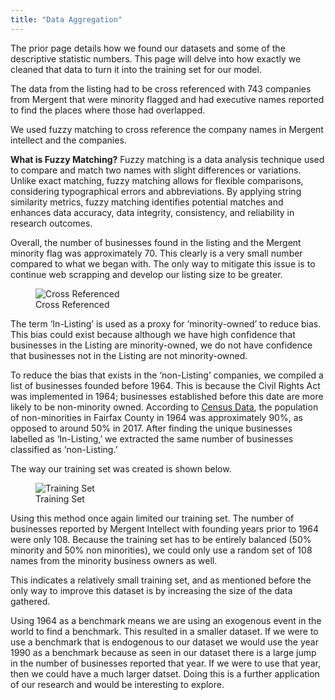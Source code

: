 ```yaml
---
title: "Data Aggregation"
---
```



The prior page details how we found our datasets and some of the descriptive statistic numbers. This page will delve into how exactly we cleaned that data to turn it into the training set for our model. 

The data from the listing had to be cross referenced with 743 companies from Mergent that were minority flagged and had executive names reported to find the places where those had overlapped. 

We used fuzzy matching to cross reference the company names in Mergent intellect and the companies. 

<div class="definition-box">

**What is Fuzzy Matching?**  Fuzzy matching is a data analysis technique used to compare and match two names with slight differences or variations. Unlike exact matching, fuzzy matching allows for flexible comparisons, considering typographical errors and abbreviations. By applying string similarity metrics, fuzzy matching identifies potential matches and enhances data accuracy, data integrity, consistency, and reliability in research outcomes.
</div>

Overall, the number of businesses found in the listing and the Mergent minority flag was approximately 70. This clearly is a very small number compared to what we began with. The only way to mitigate this issue is to continue web scrapping and develop our listing size to be greater. 

![Cross Referenced](img/crossref.png)

The term ‘In-Listing’ is used as a proxy for ‘minority-owned’ to reduce bias. This bias could exist because although we have high confidence that businesses in the Listing are minority-owned, we do not have confidence that businesses not in the Listing are not minority-owned. 


To reduce the bias that exists in the 'non-Listing' companies, we compiled a list of businesses founded before 1964. This is because the Civil Rights Act was implemented in 1964; businesses established before this date are more likely to be non-minority owned. According to [Census Data](https://storymaps.arcgis.com/stories/f74a8fbad837435b8e901cc9c04aa345), the population of non-minorities in Fairfax County in 1964 was approximately 90%, as opposed to around 50% in 2017. After finding the unique businesses labelled as ‘In-Listing,’ we extracted the same number of businesses classified as ‘non-Listing.’   

The way our training set was created is shown below. 

![Training Set](img/training.png)


Using this method once again limited our training set. The number of businesses reported by Mergent Intellect with founding years prior to 1964 were only 108. Because the training set has to be entirely balanced (50% minority and 50% non minorities), we could only use a random set of 108 names from the minority business owners as well. 

This indicates a relatively small training set, and as mentioned before the only way to improve this dataset is by increasing the size of the data gathered. 

Using 1964 as a benchmark means we are using an exogenous event in the world to find a benchmark. This resulted in a smaller dataset. If we were to use a benchmark that is endogenous to our dataset we would use the year 1990 as a benchmark because as seen in our dataset there is a large jump in the number of businesses reported that year. If we were to use that year, then we could have a much larger datset. Doing this is a further application of our research and would be interesting to explore. 




